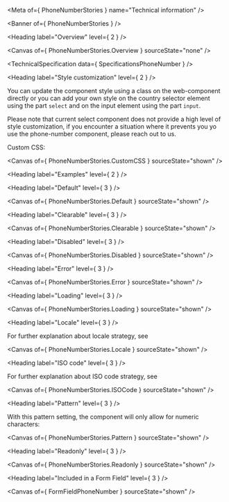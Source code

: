 
<Meta of={ PhoneNumberStories } name="Technical information" />

<Banner of={ PhoneNumberStories } />

<Heading label="Overview" level={ 2 } />

<Canvas of={ PhoneNumberStories.Overview } sourceState="none" />

<TechnicalSpecification data={ SpecificationsPhoneNumber } />

<Heading label="Style customization" level={ 2 } />

You can update the component style using a class on the web-component directly or
you can add your own style on the country selector element using the part `select` and on
the input element using the part `input`.

Please note that current select component does not provide a high level of style customization, if you encounter
a situation where it prevents you yo use the phone-number component, please reach out to us.

Custom CSS:

<Canvas of={ PhoneNumberStories.CustomCSS } sourceState="shown" />

<Heading label="Examples" level={ 2 } />

<Heading label="Default" level={ 3 } />

<Canvas of={ PhoneNumberStories.Default } sourceState="shown" />

<Heading label="Clearable" level={ 3 } />

<Canvas of={ PhoneNumberStories.Clearable } sourceState="shown" />

<Heading label="Disabled" level={ 3 } />

<Canvas of={ PhoneNumberStories.Disabled } sourceState="shown" />

<Heading label="Error" level={ 3 } />

<Canvas of={ PhoneNumberStories.Error } sourceState="shown" />

<Heading label="Loading" level={ 3 } />

<Canvas of={ PhoneNumberStories.Loading } sourceState="shown" />

<Heading label="Locale" level={ 3 } />

For further explanation about locale strategy, see [<OdsLink label="the Locale behavior" />](?path=/docs/ods-components-form-elements-phone-number--documentation#locale)

<Canvas of={ PhoneNumberStories.Locale } sourceState="shown" />

<Heading label="ISO code" level={ 3 } />

For further explanation about ISO code strategy, see [<OdsLink label="the Iso Code behavior" />](?path=/docs/ods-components-form-elements-phone-number--documentation#iso-code)

<Canvas of={ PhoneNumberStories.ISOCode } sourceState="shown" />

<Heading label="Pattern" level={ 3 } />

With this pattern setting, the component will only allow for numeric characters:

<Canvas of={ PhoneNumberStories.Pattern } sourceState="shown" />

<Heading label="Readonly" level={ 3 } />

<Canvas of={ PhoneNumberStories.Readonly } sourceState="shown" />

<Heading label="Included in a Form Field" level={ 3 } />

<Canvas of={ FormFieldPhoneNumber } sourceState="shown" />
